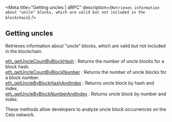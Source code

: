 
<Meta
  title="Getting uncles | dRPC"
  description={`Retrieves information about "uncle" blocks, which are valid but not included in the blockchain`}
/>
## Getting uncles

Retrieves information about "uncle" blocks, which are valid but not included in the blockchain.

[eth_getUncleCountByBlockHash](/celo-api/gettinguncles/eth_getUncleCountByBlockHash) : Returns the number of uncle blocks for a block hash. \
[eth_getUncleCountByBlockNumber](/celo-api/gettinguncles/eth_getUncleCountByBlockNumber) : Returns the number of uncle blocks for a block number. \
[eth_getUncleByBlockHashAndIndex](/celo-api/gettinguncles/eth_getUncleByBlockHashAndIndex) : Returns uncle block by hash and index. \
[eth_getUncleByBlockNumberAndIndex](/celo-api/gettinguncles/eth_getUncleByBlockNumberAndIndex) : Returns uncle block by number and index.

These methods allow developers to analyze uncle block occurrences on the Celo network.

<Space h={16} />
<GetStarted />

